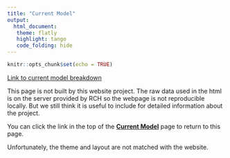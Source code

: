 ```yaml
---
title: "Current Model"
output: 
  html_document:
   theme: flatly
   highlight: tango
   code_folding: hide
---
```


```r
knitr::opts_chunk$set(echo = TRUE)
```


[Link to current model breakdown](modelRecreation.html)

This page is not built by this website project. The raw data used in the html is on the server provided by RCH so the webpage is not reproducible locally. But we still think it is useful to include for detailed information about the project. 

You can click the link in the top of the [**Current Model**](modelRecreation.html) page to return to this page.

Unfortunately, the theme and layout are not matched with the website.

